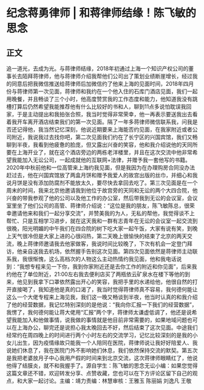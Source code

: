 # 纪念蒋勇律师 | 和蒋律师结缘！陈飞敏的思念
## 正文
追一道光，去成为光。与蒋律师结缘，2018年初通过上海一个知识产权公司的董事长去陌拜蒋律师，他与蒋律师介绍我帮他们公司出了策划业绩断崖增长，经过我的同意后把我微信推送给蒋律师后加微信约了他来上海的见面时间，2018年四月份与蒋律师第一次见面，蒋律师和我约在一个他入住的石库门酒店见面，我们一起用晚餐，并且畅谈了三个小时，他高度赞赏我的工作态度和能力，他知道我没有跳槽打算后仍然希望我能推荐他有什么比较好的书和人，聊到11点多说怕耽误我回家，于是主动提出和我拍张合照，我当时觉得非常荣幸，他一再表示要送我出去看着我开车离开酒店结束我们的第一次见面。隔了一年多蒋律师微信联系我，问我是否还记得他，我当然记忆深刻，他说近期要来上海能否约见面，在我家附近或者公司附近，我说我过去找你吧，第二次见面我们约在了长宁区的兴国宾馆，我们又畅聊到半夜，我看到他疲惫的脸庞，但又露出兴奋的笑容，他和我介绍说他的天同所要在上海开业了，就在这个酒店旁边的两栋老洋楼里，并且在这次交流中他非常希望我能加入无讼公司，一起成就他的互联网+法律，并赠予我一套他写的书籍。2020年中秋前他和一位高管来上海约我见面，但是我因为在办理购房合同没办法赶过去，他在兴国宾馆放了两盒月饼和赠予我爱人的故宫出版的丝巾，并细心和我说月饼是没有添加防腐剂不能放太久，要尽快去拿回去吃了。第三次见面是在一个周末的时间，我来北京他邀请我到他位于故宫旁的天同和无讼的两个大四合院，他兴奋的带我参观了他的公司以及他工作的办公室，然后带我到无讼的会议室，会议室里坐了他们公司的高管、蒋律师介绍说：“这位是我的朋友，陈飞敏陈总，很荣幸邀请他来和我们一起分享交流”，并赞美我的为人，无私的帮他，我觉得谈不上帮忙、只是互相学习进步，就在这天我和一群有志青年在无讼的会议室一起交流到很晚，阳光明媚的中午我们在四合院的树下吃大家一起午饭，大家有说有笑，到晚上天气很冷但是大家上进的心很闷热，第二天晚上很愉快的结束了北京的两天交流，晚上蒋律师邀请我去他家做客，我说时间比较晚了，下次有机会一定登门拜访，他亲自送我去机场，依然握手告别这次见面。第四次见面依然是蒋律师主动联系我，我很惭愧，这么高档次的人物这么主动热情约我见面，他和我电话说到：“我想专程来见一下你，我到你家附近还是去你工作的附近和你见面”，后来我约他在了单位附近，21:00左右我去便利店买了两瓶依云矿泉水在楼下等他的到来，他见到我拿下口罩依然露出开心的笑容，我把手里的水递给他，他很自然的打开直接喝了，我知道他是真的口渴了，我当时觉得蒋律师真不容易，我何德何能让这么一个大佬专程来上海见我，我们这一晚又畅谈到半夜，他当时认真的和我介绍了他的经营数据，我记忆特别深刻的是他说：“我向你汇报一下我们的经营数据”，我愣了，我何德何能让蒋大佬用“汇报”两个字，蒋律师太谦虚低调了，他还是说希望我能加入和他做事情，说我做的事情就是他目前非常需要的，如果地域问题也可以在上海办公，聊完还是说担心我太晚回去不好，然后结束了这次见面。中途我们经常约在周四晚上的时间进行两个小时左右的交流学习，记忆比较深刻的是我的小女儿出生，因为疫情缘故只能我一个人陪同在医院，蒋律师说让我好好陪爱人、我说她们休息了，我在医院门外不影响她们休息，我们依然保持交流的默契。第五次是我把老婆放月子中心我用产假的时间来到北京交流，这次蒋律师眼睛红了，他说他得了结膜炎，就不和我握手了。源自学生：陈飞敏的思念无讼小编：如果您觉得这篇文章还不错，欢迎转发分享、点赞收藏，您也可以在下方评论区留下自己的观点，和大家一起讨论。主编：靖力责编：林慧审核：王雅玉 陈丽娟 刘逸凡 王敬
